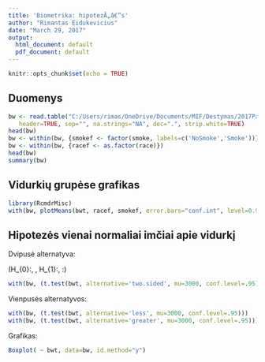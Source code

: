 ---
title: 'Biometrika: hipotezÃ„â€”s'
author: "Rimantas Eidukevicius"
date: "March 29, 2017"
output:
  html_document: default
  pdf_document: default
---

```{r setup, include=FALSE}
knitr::opts_chunk$set(echo = TRUE)
```

## Duomenys

```{r}
bw <- read.table("C:/Users/rimas/OneDrive/Documents/MIF/Destymas/2017Pavasaris/Biometrika/birthwt.txt",
   header=TRUE, sep="", na.strings="NA", dec=".", strip.white=TRUE)
head(bw)
bw <- within(bw, {smokef <- factor(smoke, labels=c('NoSmoke','Smoke'))})
bw <- within(bw, {racef <- as.factor(race)})
head(bw)
summary(bw)
```

## Vidurkių grupėse grafikas


```{r}
library(RcmdrMisc)
with(bw, plotMeans(bwt, racef, smokef, error.bars="conf.int", level=0.95))
```

## Hipotezės vienai normaliai imčiai apie vidurkį

Dvipusė alternatyva:

\(H_{0}:\, \mu=3000,\ H_{1}:\, \mu\ne 3000:\)

```{r}
with(bw, (t.test(bwt, alternative='two.sided', mu=3000, conf.level=.95)))
```

Vienpusės alternatyvos:

```{r}
with(bw, (t.test(bwt, alternative='less', mu=3000, conf.level=.95)))
with(bw, (t.test(bwt, alternative='greater', mu=3000, conf.level=.95)))
```

Grafikas:

```{r}
Boxplot( ~ bwt, data=bw, id.method="y")
```